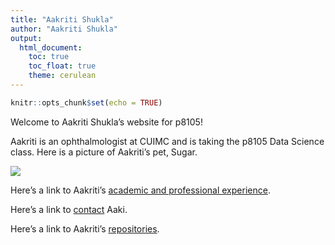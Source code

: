 ```yaml
---
title: "Aakriti Shukla"
author: "Aakriti Shukla"
output: 
  html_document:
    toc: true
    toc_float: true
    theme: cerulean
---
```


```r
knitr::opts_chunk$set(echo = TRUE)
```
Welcome to Aakriti Shukla's website for p8105!

Aakriti is an ophthalmologist at CUIMC and is taking the p8105 Data Science class. Here is a picture of Aakriti's pet, Sugar. 

<img src="image/sugar.jpg">


Here's a link to Aakriti's [academic and professional experience](index-hw4.html).

Here's a link to [contact](contact.html) Aaki.

Here's a link to Aakriti's [repositories](repositories.html).


